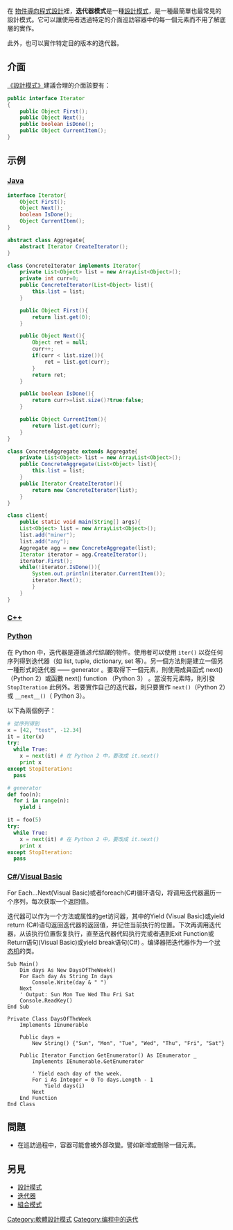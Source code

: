 {{noteTA
|G1=IT
}}
在 [[物件導向程式設計|物件導向程式設計]]裡，'''迭代器模式'''是一種[[設計模式_(計算機)|設計模式]]，是一種最簡單也最常見的設計模式。它可以讓使用者透過特定的介面巡訪容器中的每一個元素而不用了解底層的實作。

此外，也可以實作特定目的版本的迭代器。

==介面==
[[設計模式：可復用物件導向軟體的基礎|《設計模式》]]建議合理的介面該要有：

<syntaxhighlight lang="java">
public interface Iterator
{
    public Object First();
    public Object Next();
    public boolean isDone();
    public Object CurrentItem();
}
</syntaxhighlight>

==示例==
===[[Java|Java]]===
<syntaxhighlight lang="java">
interface Iterator{
    Object First();
    Object Next();
    boolean IsDone();
    Object CurrentItem();
}

abstract class Aggregate{
    abstract Iterator CreateIterator();
}

class ConcreteIterator implements Iterator{
    private List<Object> list = new ArrayList<Object>();
    private int curr=0;
    public ConcreteIterator(List<Object> list){
        this.list = list;
    }

    public Object First(){
        return list.get(0);
    }

    public Object Next(){
        Object ret = null;
        curr++;
        if(curr < list.size()){
            ret = list.get(curr);
        }
        return ret;
    }

    public boolean IsDone(){
        return curr>=list.size()?true:false;
    }

    public Object CurrentItem(){
        return list.get(curr);
    }
}

class ConcreteAggregate extends Aggregate{
    private List<Object> list = new ArrayList<Object>();
    public ConcreteAggregate(List<Object> list){
        this.list = list;
    }
    public Iterator CreateIterator(){
        return new ConcreteIterator(list);
    }
}

class client{
    public static void main(String[] args){
    List<Object> list = new ArrayList<Object>();
    list.add("miner");
    list.add("any");
    Aggregate agg = new ConcreteAggregate(list);
    Iterator iterator = agg.CreateIterator();
    iterator.First();
    while(!iterator.IsDone()){
        System.out.println(iterator.CurrentItem());
        iterator.Next();
        }
    }
}
</syntaxhighlight>

===[[C++|C++]]===
=== [[Python|Python]]===
在 Python 中，迭代器是遵循''迭代協議''的物件。使用者可以使用 <code>iter()</code> 以從任何序列得到迭代器（如 list, tuple, dictionary, set 等）。另一個方法則是建立一個另一種形式的迭代器 —— generator 。要取得下一個元素，則使用成員函式 next()（Python 2）或函數 next() function （Python 3） 。當沒有元素時，則引發 <code>StopIteration</code> 此例外。若要實作自己的迭代器，則只要實作 <code>next()</code>（Python 2）或 <code>__next__()</code>（ Python 3）。

以下為兩個例子：
<syntaxhighlight lang="python">
# 從序列得到
x = [42, "test", -12.34]
it = iter(x)
try:
  while True:
    x = next(it) # 在 Python 2 中，要改成 it.next()
    print x
except StopIteration:
  pass

# generator
def foo(n):
  for i in range(n):
    yield i

it = foo(5)
try:
  while True:
    x = next(it) # 在 Python 2 中，要改成 it.next()
    print x
except StopIteration:
  pass
</syntaxhighlight>
===[[CSharp|C#]]/[[Visual_Basic|Visual Basic]]===
For Each…Next(Visual Basic)或者foreach(C#)循环语句，将调用迭代器遍历一个序列，每次获取一个返回值。

迭代器可以作为一个方法或属性的get访问器，其中的Yield (Visual Basic)或yield return (C#)语句返回迭代器的返回值，并记住当前执行的位置。下次再调用迭代器，从该执行位置恢复执行，直至迭代器代码执行完或者遇到Exit Function或Return语句(Visual Basic)或yield break语句(C#) 。编译器把迭代器作为一个[[状态机|状态机]]的类。   
<syntaxhighlight lang="vbnet">
Sub Main()
    Dim days As New DaysOfTheWeek()
    For Each day As String In days
        Console.Write(day & " ")
    Next 
    ' Output: Sun Mon Tue Wed Thu Fri Sat
    Console.ReadKey()
End Sub 

Private Class DaysOfTheWeek
    Implements IEnumerable

    Public days =
        New String() {"Sun", "Mon", "Tue", "Wed", "Thu", "Fri", "Sat"}

    Public Iterator Function GetEnumerator() As IEnumerator _
        Implements IEnumerable.GetEnumerator

        ' Yield each day of the week. 
        For i As Integer = 0 To days.Length - 1
            Yield days(i)
        Next 
    End Function 
End Class

</syntaxhighlight>
==問題==
* 在巡訪過程中，容器可能會被外部改變。譬如新增或刪除一個元素。

==另見==
* [[設計模式_(計算機)|設計模式]]
* [[迭代器|迭代器]]
* [[組合模式|組合模式]]


{{软件设计模式}}
[[Category:軟體設計模式|Category:軟體設計模式]]
[[Category:编程中的迭代|Category:编程中的迭代]]